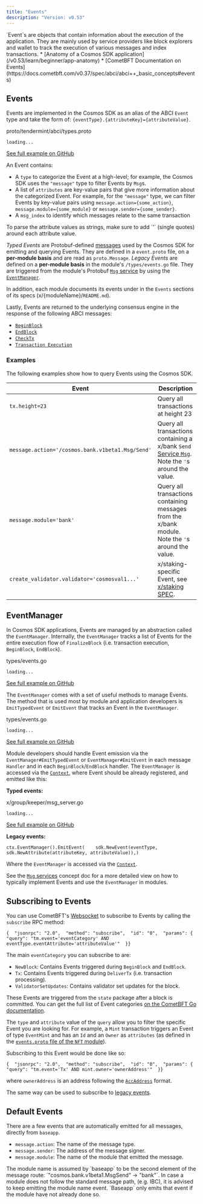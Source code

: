 ```yaml
---
title: "Events"
description: "Version: v0.53"
---
```


<Note>
  `Event`s are objects that contain information about the execution of the application. They are mainly used by service providers like block explorers and wallet to track the execution of various messages and index transactions.
</Note>

<Note>
  * [Anatomy of a Cosmos SDK application](/v0.53/learn/beginner/app-anatomy)
  * [CometBFT Documentation on Events](https://docs.cometbft.com/v0.37/spec/abci/abci++_basic_concepts#events)
</Note>

## Events[​](#events-1 "Direct link to Events")

Events are implemented in the Cosmos SDK as an alias of the ABCI `Event` type and take the form of: `{eventType}.{attributeKey}={attributeValue}`.

proto/tendermint/abci/types.proto

```
loading...
```

[See full example on GitHub](https://github.com/cometbft/cometbft/blob/v0.37.0/proto/tendermint/abci/types.proto#L334-L343)

An Event contains:

* A `type` to categorize the Event at a high-level; for example, the Cosmos SDK uses the `"message"` type to filter Events by `Msg`s.
* A list of `attributes` are key-value pairs that give more information about the categorized Event. For example, for the `"message"` type, we can filter Events by key-value pairs using `message.action={some_action}`, `message.module={some_module}` or `message.sender={some_sender}`.
* A `msg_index` to identify which messages relate to the same transaction

<Check>
  To parse the attribute values as strings, make sure to add `'` (single quotes) around each attribute value.
</Check>

*Typed Events* are Protobuf-defined [messages](/v0.53/build/architecture/adr-032-typed-events) used by the Cosmos SDK for emitting and querying Events. They are defined in a `event.proto` file, on a **per-module basis** and are read as `proto.Message`. *Legacy Events* are defined on a **per-module basis** in the module's `/types/events.go` file. They are triggered from the module's Protobuf [`Msg` service](/v0.53/build/building-modules/msg-services) by using the [`EventManager`](#eventmanager).

In addition, each module documents its events under in the `Events` sections of its specs (x/\{moduleName}/`README.md`).

Lastly, Events are returned to the underlying consensus engine in the response of the following ABCI messages:

* [`BeginBlock`](/v0.53/learn/advanced/baseapp#beginblock)
* [`EndBlock`](/v0.53/learn/advanced/baseapp#endblock)
* [`CheckTx`](/v0.53/learn/advanced/baseapp#checktx)
* [`Transaction Execution`](/v0.53/learn/advanced/baseapp#transactionexecution)

### Examples[​](#examples "Direct link to Examples")

The following examples show how to query Events using the Cosmos SDK.

| Event                                            | Description                                                                                                                                    |
| ------------------------------------------------ | ---------------------------------------------------------------------------------------------------------------------------------------------- |
| `tx.height=23`                                   | Query all transactions at height 23                                                                                                            |
| `message.action='/cosmos.bank.v1beta1.Msg/Send'` | Query all transactions containing a x/bank `Send` [Service `Msg`](/v0.53/build/building-modules/msg-services). Note the `'`s around the value. |
| `message.module='bank'`                          | Query all transactions containing messages from the x/bank module. Note the `'`s around the value.                                             |
| `create_validator.validator='cosmosval1...'`     | x/staking-specific Event, see [x/staking SPEC](/v0.53/build/modules/staking).                                                                  |

## EventManager[​](#eventmanager "Direct link to EventManager")

In Cosmos SDK applications, Events are managed by an abstraction called the `EventManager`. Internally, the `EventManager` tracks a list of Events for the entire execution flow of `FinalizeBlock` (i.e. transaction execution, `BeginBlock`, `EndBlock`).

types/events.go

```
loading...
```

[See full example on GitHub](https://github.com/cosmos/cosmos-sdk/blob/v0.53.0-rc.2/types/events.go#L18-L25)

The `EventManager` comes with a set of useful methods to manage Events. The method that is used most by module and application developers is `EmitTypedEvent` or `EmitEvent` that tracks an Event in the `EventManager`.

types/events.go

```
loading...
```

[See full example on GitHub](https://github.com/cosmos/cosmos-sdk/blob/v0.53.0-rc.2/types/events.go#L51-L60)

Module developers should handle Event emission via the `EventManager#EmitTypedEvent` or `EventManager#EmitEvent` in each message `Handler` and in each `BeginBlock`/`EndBlock` handler. The `EventManager` is accessed via the [`Context`](/v0.53/learn/advanced/context), where Event should be already registered, and emitted like this:

**Typed events:**

x/group/keeper/msg\_server.go

```
loading...
```

[See full example on GitHub](https://github.com/cosmos/cosmos-sdk/blob/v0.53.0-rc.2/x/group/keeper/msg_server.go#L95-L97)

**Legacy events:**

```
ctx.EventManager().EmitEvent(    sdk.NewEvent(eventType, sdk.NewAttribute(attributeKey, attributeValue)),)
```

Where the `EventManager` is accessed via the [`Context`](/v0.53/learn/advanced/context).

See the [`Msg` services](/v0.53/build/building-modules/msg-services) concept doc for a more detailed view on how to typically implement Events and use the `EventManager` in modules.

## Subscribing to Events[​](#subscribing-to-events "Direct link to Subscribing to Events")

You can use CometBFT's [Websocket](https://docs.cometbft.com/v0.37/core/subscription) to subscribe to Events by calling the `subscribe` RPC method:

```
{  "jsonrpc": "2.0",  "method": "subscribe",  "id": "0",  "params": {    "query": "tm.event='eventCategory' AND eventType.eventAttribute='attributeValue'"  }}
```

The main `eventCategory` you can subscribe to are:

* `NewBlock`: Contains Events triggered during `BeginBlock` and `EndBlock`.
* `Tx`: Contains Events triggered during `DeliverTx` (i.e. transaction processing).
* `ValidatorSetUpdates`: Contains validator set updates for the block.

These Events are triggered from the `state` package after a block is committed. You can get the full list of Event categories [on the CometBFT Go documentation](https://pkg.go.dev/github.com/cometbft/cometbft/types#pkg-constants).

The `type` and `attribute` value of the `query` allow you to filter the specific Event you are looking for. For example, a `Mint` transaction triggers an Event of type `EventMint` and has an `Id` and an `Owner` as `attributes` (as defined in the [`events.proto` file of the `NFT` module](https://github.com/cosmos/cosmos-sdk/blob/v0.53.0-rc.2/proto/cosmos/nft/v1beta1/event.proto#L21-L31)).

Subscribing to this Event would be done like so:

```
{  "jsonrpc": "2.0",  "method": "subscribe",  "id": "0",  "params": {    "query": "tm.event='Tx' AND mint.owner='ownerAddress'"  }}
```

where `ownerAddress` is an address following the [`AccAddress`](/v0.53/learn/beginner/accounts#addresses) format.

The same way can be used to subscribe to [legacy events](https://github.com/cosmos/cosmos-sdk/blob/v0.53.0-rc.2/x/bank/types/events.go).

## Default Events[​](#default-events "Direct link to Default Events")

There are a few events that are automatically emitted for all messages, directly from `baseapp`.

* `message.action`: The name of the message type.
* `message.sender`: The address of the message signer.
* `message.module`: The name of the module that emitted the message.

<Check>
  The module name is assumed by `baseapp` to be the second element of the message route: `"cosmos.bank.v1beta1.MsgSend" -> "bank"`. In case a module does not follow the standard message path, (e.g. IBC), it is advised to keep emitting the module name event. `Baseapp` only emits that event if the module have not already done so.
</Check>
